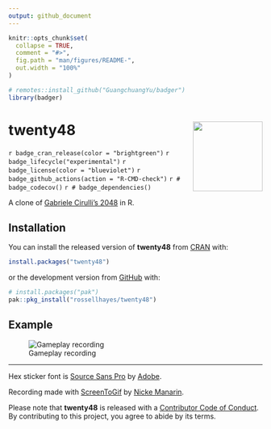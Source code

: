 ```yaml
---
output: github_document
---
```


<!-- README.md is generated from README.Rmd. Please edit that file -->

```r
knitr::opts_chunk$set(
  collapse = TRUE,
  comment = "#>",
  fig.path = "man/figures/README-",
  out.width = "100%"
)

# remotes::install_github("GuangchuangYu/badger")
library(badger)
```

# twenty48 <img src="man/figures/logo.png?raw=TRUE" align="right" height="138" />

<!-- badges: start -->
`r badge_cran_release(color = "brightgreen")`
`r badge_lifecycle("experimental")`
`r badge_license(color = "blueviolet")`
`r badge_github_actions(action = "R-CMD-check")`
`r # badge_codecov()`
`r # badge_dependencies()`
<!-- badges: end -->

A clone of [Gabriele Cirulli's 2048](https://github.com/gabrielecirulli/2048) in R.

## Installation

You can install the released version of **twenty48** from [CRAN](https://cran.r-project.org/package=twenty48) with:

``` r
install.packages("twenty48")
```

or the development version from [GitHub](https://github.com/rossellhayes/twenty48) with:

``` r
# install.packages("pak")
pak::pkg_install("rossellhayes/twenty48")
```

## Example

![Gameplay recording](man/figures/recording_dynamic.gif)

---

Hex sticker font is [Source Sans Pro](https://github.com/adobe-fonts/source-sans-pro) by [Adobe](https://www.adobe.com).

Recording made with [ScreenToGif](https://github.com/NickeManarin/ScreenToGif/) by [Nicke Manarin](https://github.com/NickeManarin).

Please note that **twenty48** is released with a [Contributor Code of Conduct](https://contributor-covenant.org/version/2/0/CODE_OF_CONDUCT.html). By contributing to this project, you agree to abide by its terms.
